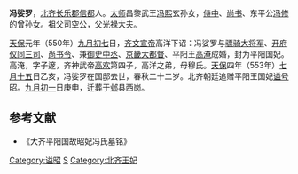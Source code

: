 '''冯娑罗'''{{BD|532年||553年|}}，[[北齐|北齐]][[长乐郡|长乐郡]][[信都|信都]]人。[[太师|太师]]昌黎武王[[冯熙|冯熙]]玄孙女，[[侍中|侍中]]、[[尚书|尚书]]、东平公[[冯修|冯修]]的曾孙女。祖父[[司空|司空]]公，父[[光禄大夫|光禄大夫]]。

[[天保_(北齐)|天保]]元年（550年）[[九月初七|九月初七]]日，[[齐文宣帝|齐文宣帝]]高洋下诏：冯娑罗与[[骠骑大将军|骠骑大将军]]、[[开府仪同三司|开府仪同三司]]、[[尚书令|尚书令]]、兼[[御史中丞|御史中丞]]、[[京畿|京畿]][[大都督|大都督]]、平阳王[[高淹|高淹]]成婚，封为平阳国妃。高淹，字子邃，齐神武帝[[高欢|高欢]]第四子，高洋之弟，母穆氏。[[天保_(北齐)|天保]]四年（553年）[[七月十五|七月十五]]日乙亥，冯娑罗在国邸去世，春秋二十二岁。北齐朝廷追赠平阳王国妃[[谥号|谥号]]昭。[[九月初一|九月初一]]日庚申，迁葬于[[邺|邺]]县西岗。
== 参考文献 ==
* 《大齐平阳国故昭妃冯氏墓铭》

{{DEFAULTSORT:F冯}}
[[Category:谥昭|Category:谥昭]]
[[Category:长乐冯氏|S]]
[[Category:北齐王妃|Category:北齐王妃]]
